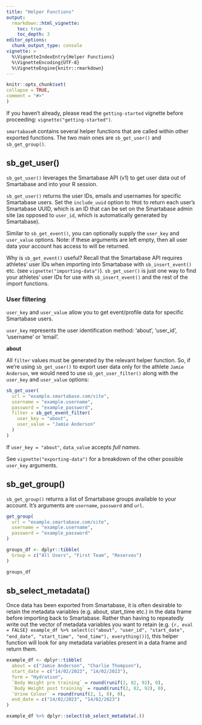 ```yaml
---
title: "Helper Functions"
output: 
  rmarkdown::html_vignette:
    toc: true
    toc_depth: 3
editor_options:
  chunk_output_type: console
vignette: >
  %\VignetteIndexEntry{Helper Functions}
  %\VignetteEncoding{UTF-8}
  %\VignetteEngine{knitr::rmarkdown}
---
```


```r
knitr::opts_chunk$set(
collapse = TRUE,
comment = "#>"
)
```

If you haven't already, please read the `getting-started` vignette before proceeding: `vignette("getting-started")`.

`smartabaseR` contains several helper functions that are called within other exported functions. The two main ones are `sb_get_user()` and `sb_get_group()`.

## sb_get_user()

`sb_get_user()` leverages the Smartabase API (v1) to get user data out of Smartabase and into your R session.

`sb_get_user()` returns the user IDs, emails and usernames for specific Smartabase users. Set the `include_uuid` option to `TRUE` to return each user's Smartabase UUID, which is an ID that can be set on the Smartabase admin site (as opposed to `user_id`, which is automatically generated by Smartabase). 

Similar to `sb_get_event()`, you can optionally supply the `user_key` and `user_value` options. Note: if these arguments are left empty, then all user data your account has access to will be returned.

Why is `sb_get_event()` useful? Recall that the Smartabase API requires athletes' user IDs when importing into Smartabase with `sb_insert_event()` etc. (see `vignette("importing-data")`). `sb_get_user()` is just one way to find your athletes' user IDs for use with `sb_insert_event()` and the rest of the import functions.

### User filtering

`user_key` and `user_value` allow you to get event/profile data for specific Smartabase users.

`user_key` represents the user identification method: 'about', 'user_id', 'username' or 'email'. 

**about**

All `filter` values must be generated by the relevant helper function. So, if we're using `sb_get_user()` to export user data only for the athlete `Jamie Anderson`, we would need to use `sb_get_user_filter()` along with the `user_key` and `user_value` options:

```r
sb_get_user(
  url = "example.smartabase.com/site",
  username = "example.username",
  password = "example_password",
  filter = sb_get_event_filter(
    user_key = "about",
    user_value = "Jamie Anderson"
  )
)
```

If `user_key = "about"`, `data_value` accepts *full names*.

See `vignette("exporting-data")` for a breakdown of the other possible `user_key` arguments. 

## sb_get_group() {#get_group}

`sb_get_group()` returns a list of Smartabase groups available to your account. It's arguments are `username`, `password` and `url`.

```r
get_group(
  url = "example.smartabase.com/site",
  username = "example.username",
  password = "example_password"
)
```

```r
groups_df <- dplyr::tibble(
  Group = c("All Users", "First Team", "Reserves")
)

groups_df
```


## sb_select_metadata() 

Once data has been exported from Smartabase, it is often desirable to retain the metadata variables (e.g. about, start_time etc.) in the data frame before importing back to Smartabase. Rather than having to repeatedly write out the vector of metadata variables you want to retain (e.g. `{r, eval = FALSE} example_df %>% select(c("about", "user_id", "start_date", "end_date", "start_time", "end_time"), everything())`), this helper function will look for any metadata variables present in a data frame and return them.

```r
example_df <- dplyr::tibble(
  about = c("Jamie Anderson", "Charlie Thompson"),
  start_date = c("14/02/2023", "14/02/2023"),
  form = "Hydration",
  `Body Weight pre training` = round(runif(2, 82, 92), 0),
  `Body Weight post training` = round(runif(2, 82, 92), 0),
  `Urine Colour` = round(runif(2, 1, 8), 0),
  end_date = c("14/02/2023", "14/02/2023")
)

example_df %>% dplyr::select(sb_select_metadata(.))
```
